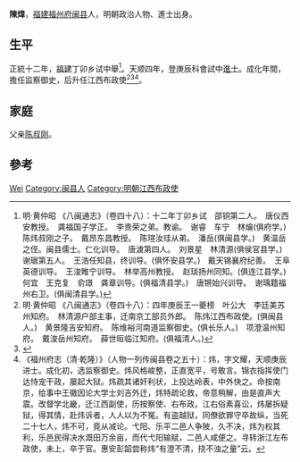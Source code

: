 {{otheruses|陳煒 (消歧義)}}
'''陳煒'''，[[福建|福建]][[福州府|福州府]][[闽县|闽县]]人，明朝政治人物、進士出身。

== 生平 ==
正統十二年，[[福建|福建]]丁卯乡试中舉<ref>明·黄仲昭 《八闽通志》（卷四十八）：十二年丁卯乡试　邵铜第二人。　唐仪西安教授。　龚福国子学正。　李贵荣之弟。教谕。　谢睿　车宁　林爚(俱府学。)　陈炜叔刚之子。　戴昂东昌教授。　陈瑄汝珪从弟。　潘岳(俱闽县学。)　黄温岳之侄。闽县儒士。仁化训导。　唐澞第四人。　刘景星　林清源(俱侯官县学。)　谢琚第五人。　王浩任知县，终训导。(俱怀安县学。)　戴天锡襄府纪善。　王阜英德训导。　王浚睢宁训导。　林举高州教授。　赵琰扬州同知。(俱连江县学。)　何宜　王克复　俞璟　龚章训导。(俱福清县学。)　唐锵始兴训导。　谢瑀籍福州右卫。(俱闽清县学。) </ref>。天顺四年，登庚辰科會試中[[進士|進士]]。成化年間，擔任监察御史，后升任江西布政使<ref>明·黄仲昭 《八闽通志》（卷四十八）：四年庚辰王一夔榜　叶公大　李廷美苏州知府。　林清源户部主事，迁南京工部员外郎。　陈炜江西布政使。(俱闽县人。)　黄景隆吉安知府。　陈维裕河南道监察御史。(俱长乐人。)　项澄温州知府。　戴浚岳州知府。　薛世晅临江知府。(俱福清人。)</ref><ref>{{cite web|title=《福州府志（清·乾隆）》选举四|url=http://www.fzdqw.com/ShowText.asp?ToBook=1411&index=96&|publisher=福州地情网|accessdate=2014-05-04|deadurl=yes|archiveurl=https://web.archive.org/web/20140504191714/http://www.fzdqw.com/ShowText.asp?ToBook=1411&index=96&|archivedate=2014-05-04}}</ref><ref>《福州府志（清·乾隆）》（人物一列传闽县卷之五十）：炜，字文耀，天顺庚辰进士。成化初，选监察御史。炜风格峻整，正直宽平，号敢言。锦衣指挥使门达恃宠干政，屡起大狱。炜疏其诸奸利状，上投达岭表，中外快之。命按南京，给事中王徽因论大学士刘吉外迁，炜特疏论救，帝意稍解，由是直声大震。改督学北畿，迁江西副使，历按察使、右布政。江右俗素喜讼，炜屡拆疑狱，得其情，赴炜诉者，人人以为不冤。有盗越狱，同僚欲罪守卒故纵，当死二十七人，炜不可，竟从减论。弋阳、乐平二邑人争陂，久不决，炜为权其利，乐邑民得决水溉田万余亩，而代弋阳输赋，二邑人咸便之。寻转浙江左布政使，未上，卒于官。惠安彭韶尝称炜“有澄不清，挠不浊之量”云。</ref>。

== 家庭 ==
父亲[[陈叔刚|陈叔刚]]。

== 參考 ==
{{reflist}}

{{天順四年庚辰科殿試金榜}}

{{Authority control}}
{{DEFAULTSORT:Chen陈}}
[[Category:陈姓|Wei]]
[[Category:闽县人|Category:闽县人]]
[[Category:明朝江西布政使|Category:明朝江西布政使]]

{{明朝人物小作品}}
